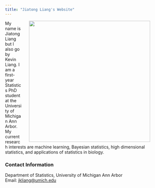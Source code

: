 ```yaml
---
title: "Jiatong Liang's Website"
---
```


<img align="right" width="400" hspace="25" src="/Users/Xing-Jie Liang/Desktop/Photos/profile2.jpg">
My name is Jiatong Liang but I also go by Kevin Liang. I am a first-year Statistics PhD student at the University of Michigan Ann Arbor. My current research interests are machine learning, Bayesian statistics, high dimensional statistics, and applications of statistics in biology. 
<br>
<h3>Contact Information</h3>
Department of Statistics, University of Michigan Ann Arbor<br>
Email: <a href="mailto:jkliang@umich.edu">jkliang@umich.edu</a> <br>
<!--<a href="https://statistics.berkeley.edu/people/iain-carmichael">Faculty page</a> <br>--->
<!--GitHub: <a href="https://github.com/idc9">idc9</a> <br>--->
<!--LinkedIn: <a href="https://www.linkedin.com/in/iain-carmichael-aa254183/">LinkedIn</a> <br>-->
<!--<a href="https://scholar.google.com/citations?hl=en&user=7kfVUFQAAAAJ">Google Scholar</a> <br>--->
    
<!---  
<br>
<h3>Brief Bio</h3>

I am a Neyman Visiting Assistant Professor in the Department of Statistics at UC Berkeley and an Adjunct Professor Visiting Assistant Professor in the Department of Pathology at UCSF. I completed a postdoc in the <a href="https://comp-path.bwh.harvard.edu/">Division of Computational Pathology</a> at Brigham and Women's Hospital/Harvard Medical School and an <a href="https://www.nsf.gov/awardsearch/showAward?AWD_ID=1902440&HistoricalAwards=false">NSF Mathematical Sciences</a> postdoctoral fellowship in the Department of Statistics at the University of Washington. I received my PhD in Statistics from the University of North Carolina at Chapel Hill. I’m broadly interested in developing statistical/machine learning algorithms for data with a complex structure such as networks, multi-modal data integration, and high-resolution medical imgaging data. The major focus of my research is <a href="/group.html">computational pathology</a>.
<br><br>

<h3>Representative work</h3>
<ul>
                <li> Carmichael, I., Song, A.H., Chen, R.J., Williamson, D.F.K., Chen, T.Y., Mahmood, F. (2022). <a href="https://arxiv.org/pdf/2206.08885.pdf">Incorporating intratumoral heterogeneity into weakly-supervised deep learning models via variance pooling</a>. <i> The International Conference on Medical Image Computing and Computer Assisted Intervention. To appear.</i> </li><br>
                <li> Carmichael, I. (2021). <a href="https://arxiv.org/pdf/2107.03494.pdf">The folded concave Laplacian spectral penalty learns block diagonal sparsity patterns with the strong oracle property</a>. <i> Under review.</i> </li><br>
                <li> Carmichael, I., Keefe, T., Giertych, N., Williams, J.P. (2021). <a href="https://arxiv.org/abs/2110.05567">yaglm: a Python package for fitting and tuning generalized linear models that supports structured, adaptive and non-convex penalties.</li><br>
                <li> Carmichael, I., Calhoun, B.C.,  Hoadley, K.A., Troester, M.A.,  Geradts, J., Couture, H.D.,  Olsson, L,.  Perou, C.M.,  Niethammer, M.,  Hannig, J., Marron, J.S. (2021). <a href="https://projecteuclid.org/journals/annals-of-applied-statistics/volume-15/issue-4/Joint-and-individual-analysis-of-breast-cancer-histologic-images-and/10.1214/20-AOAS1433.short">Joint and individual analysis of breast cancer histologic images and genomic covariates</a>. <i>The Annals of Applied Statistics, 15(4), pp.1697-1722.</i></li><br>
                <li> Carmichael, I. (2020). <a href="https://arxiv.org/pdf/2012.15313.pdf">Learning sparsity and block diagonal structure in multi-view mixture models</a>. <i> Under review.</i></li><br>
                <li> Banerjee, S., Bhamidi, S., Carmichael, I. (2022). <a href="https://arxiv.org/abs/1808.02439">Fluctuation bounds for continuous time branching processes and nonparametric change point detection in growing networks.</a> <i> The Annals of Applied Probability. To appear.</i></li>
</ul>
<br><br>
              





Contact Information: jkliang@umich.edu
--->